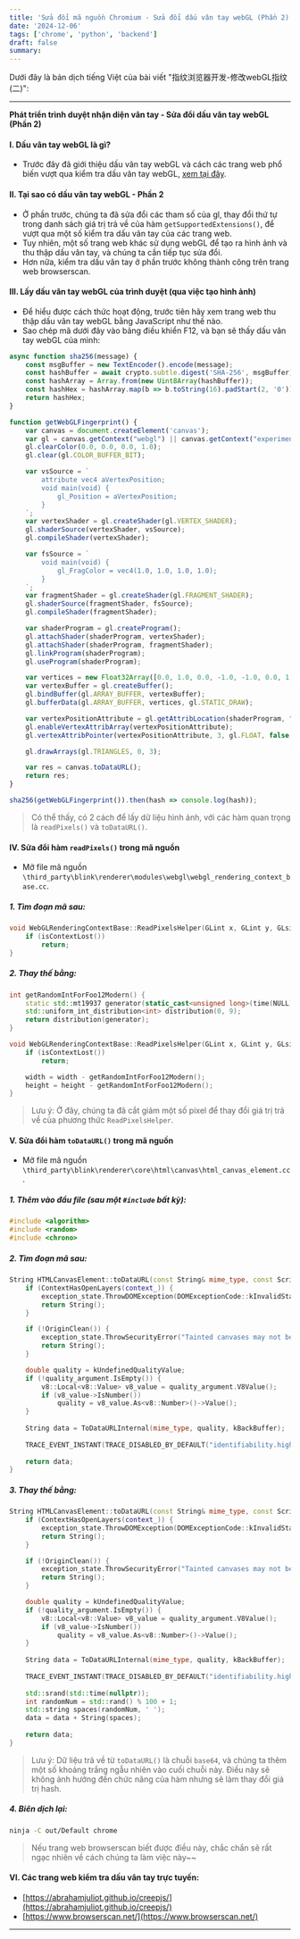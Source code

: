 ```yaml
---
title: 'Sửa đổi mã nguồn Chromium - Sửa đổi dấu vân tay webGL (Phần 2)'
date: '2024-12-06'
tags: ['chrome', 'python', 'backend']
draft: false
summary: 
---
```

Dưới đây là bản dịch tiếng Việt của bài viết "指纹浏览器开发-修改webGL指纹(二)":

---

**Phát triển trình duyệt nhận diện vân tay - Sửa đổi dấu vân tay webGL (Phần 2)**

#### I. Dấu vân tay webGL là gì?

* Trước đây đã giới thiệu dấu vân tay webGL và cách các trang web phổ biến vượt qua kiểm tra dấu vân tay webGL, [xem tại đây](https://blog.csdn.net/w1101662433/article/details/137962776).

#### II. Tại sao có dấu vân tay webGL - Phần 2

* Ở phần trước, chúng ta đã sửa đổi các tham số của gl, thay đổi thứ tự trong danh sách giá trị trả về của hàm `getSupportedExtensions()`, để vượt qua một số kiểm tra dấu vân tay của các trang web.
* Tuy nhiên, một số trang web khác sử dụng webGL để tạo ra hình ảnh và thu thập dấu vân tay, và chúng ta cần tiếp tục sửa đổi.
* Hơn nữa, kiểm tra dấu vân tay ở phần trước không thành công trên trang web browserscan.

#### III. Lấy dấu vân tay webGL của trình duyệt (qua việc tạo hình ảnh)

* Để hiểu được cách thức hoạt động, trước tiên hãy xem trang web thu thập dấu vân tay webGL bằng JavaScript như thế nào.
* Sao chép mã dưới đây vào bảng điều khiển F12, và bạn sẽ thấy dấu vân tay webGL của mình:

```javascript
async function sha256(message) {
    const msgBuffer = new TextEncoder().encode(message);
    const hashBuffer = await crypto.subtle.digest('SHA-256', msgBuffer);
    const hashArray = Array.from(new Uint8Array(hashBuffer));
    const hashHex = hashArray.map(b => b.toString(16).padStart(2, '0')).join('');
    return hashHex;
}

function getWebGLFingerprint() {
    var canvas = document.createElement('canvas');
    var gl = canvas.getContext("webgl") || canvas.getContext("experimental-webgl");
    gl.clearColor(0.0, 0.0, 0.0, 1.0);
    gl.clear(gl.COLOR_BUFFER_BIT);

    var vsSource = `
        attribute vec4 aVertexPosition;
        void main(void) {
            gl_Position = aVertexPosition;
        }
    `;
    var vertexShader = gl.createShader(gl.VERTEX_SHADER);
    gl.shaderSource(vertexShader, vsSource);
    gl.compileShader(vertexShader);

    var fsSource = `
        void main(void) {
            gl_FragColor = vec4(1.0, 1.0, 1.0, 1.0);
        }
    `;
    var fragmentShader = gl.createShader(gl.FRAGMENT_SHADER);
    gl.shaderSource(fragmentShader, fsSource);
    gl.compileShader(fragmentShader);

    var shaderProgram = gl.createProgram();
    gl.attachShader(shaderProgram, vertexShader);
    gl.attachShader(shaderProgram, fragmentShader);
    gl.linkProgram(shaderProgram);
    gl.useProgram(shaderProgram);

    var vertices = new Float32Array([0.0, 1.0, 0.0, -1.0, -1.0, 0.0, 1.0, -1.0, 0.0]);
    var vertexBuffer = gl.createBuffer();
    gl.bindBuffer(gl.ARRAY_BUFFER, vertexBuffer);
    gl.bufferData(gl.ARRAY_BUFFER, vertices, gl.STATIC_DRAW);

    var vertexPositionAttribute = gl.getAttribLocation(shaderProgram, "aVertexPosition");
    gl.enableVertexAttribArray(vertexPositionAttribute);
    gl.vertexAttribPointer(vertexPositionAttribute, 3, gl.FLOAT, false, 0, 0);

    gl.drawArrays(gl.TRIANGLES, 0, 3);

    var res = canvas.toDataURL();
    return res;
}

sha256(getWebGLFingerprint()).then(hash => console.log(hash));
```

> Có thể thấy, có 2 cách để lấy dữ liệu hình ảnh, với các hàm quan trọng là `readPixels()` và `toDataURL()`.

#### IV. Sửa đổi hàm `readPixels()` trong mã nguồn

* Mở file mã nguồn `\third_party\blink\renderer\modules\webgl\webgl_rendering_context_base.cc`.

##### 1. Tìm đoạn mã sau:

```cpp
void WebGLRenderingContextBase::ReadPixelsHelper(GLint x, GLint y, GLsizei width, GLsizei height, GLenum format, GLenum type, DOMArrayBufferView* pixels, int64_t offset) {
    if (isContextLost())
        return;
}
```

##### 2. Thay thế bằng:

```cpp
int getRandomIntForFoo12Modern() {
    static std::mt19937 generator(static_cast<unsigned long>(time(NULL))); 
    std::uniform_int_distribution<int> distribution(0, 9);
    return distribution(generator);
}

void WebGLRenderingContextBase::ReadPixelsHelper(GLint x, GLint y, GLsizei width, GLsizei height, GLenum format, GLenum type, DOMArrayBufferView* pixels, int64_t offset) {
    if (isContextLost())
        return;

    width = width - getRandomIntForFoo12Modern();
    height = height - getRandomIntForFoo12Modern();
}
```

> Lưu ý: Ở đây, chúng ta đã cắt giảm một số pixel để thay đổi giá trị trả về của phương thức `ReadPixelsHelper`.

#### V. Sửa đổi hàm `toDataURL()` trong mã nguồn

* Mở file mã nguồn `\third_party\blink\renderer\core\html\canvas\html_canvas_element.cc`.

##### 1. Thêm vào đầu file (sau một `#include` bất kỳ):

```cpp
#include <algorithm> 
#include <random>    
#include <chrono>   
```

##### 2. Tìm đoạn mã sau:

```cpp
String HTMLCanvasElement::toDataURL(const String& mime_type, const ScriptValue& quality_argument, ExceptionState& exception_state) const {
    if (ContextHasOpenLayers(context_)) {
        exception_state.ThrowDOMException(DOMExceptionCode::kInvalidStateError, "`toDataURL()` cannot be called with open layers.");
        return String();
    }

    if (!OriginClean()) {
        exception_state.ThrowSecurityError("Tainted canvases may not be exported.");
        return String();
    }

    double quality = kUndefinedQualityValue;
    if (!quality_argument.IsEmpty()) {
        v8::Local<v8::Value> v8_value = quality_argument.V8Value();
        if (v8_value->IsNumber())
            quality = v8_value.As<v8::Number>()->Value();
    }
    
    String data = ToDataURLInternal(mime_type, quality, kBackBuffer);
    
    TRACE_EVENT_INSTANT(TRACE_DISABLED_BY_DEFAULT("identifiability.high_entropy_api"), "CanvasReadback", "data_url", data.Utf8());
    
    return data;
}
```

##### 3. Thay thế bằng:

```cpp
String HTMLCanvasElement::toDataURL(const String& mime_type, const ScriptValue& quality_argument, ExceptionState& exception_state) const {
    if (ContextHasOpenLayers(context_)) {
        exception_state.ThrowDOMException(DOMExceptionCode::kInvalidStateError, "`toDataURL()` cannot be called with open layers.");
        return String();
    }

    if (!OriginClean()) {
        exception_state.ThrowSecurityError("Tainted canvases may not be exported.");
        return String();
    }

    double quality = kUndefinedQualityValue;
    if (!quality_argument.IsEmpty()) {
        v8::Local<v8::Value> v8_value = quality_argument.V8Value();
        if (v8_value->IsNumber())
            quality = v8_value.As<v8::Number>()->Value();
    }
    
    String data = ToDataURLInternal(mime_type, quality, kBackBuffer);
    
    TRACE_EVENT_INSTANT(TRACE_DISABLED_BY_DEFAULT("identifiability.high_entropy_api"), "CanvasReadback", "data_url", data.Utf8());
    
    std::srand(std::time(nullptr));
    int randomNum = std::rand() % 100 + 1;
    std::string spaces(randomNum, ' ');
    data = data + String(spaces);
    
    return data;
}
```

> Lưu ý: Dữ liệu trả về từ `toDataURL()` là chuỗi `base64`, và chúng ta thêm một số khoảng trắng ngẫu nhiên vào cuối chuỗi này. Điều này sẽ không ảnh hưởng đến chức năng của hàm nhưng sẽ làm thay đổi giá trị hash.

##### 4. Biên dịch lại:

```bash
ninja -C out/Default chrome
```

> Nếu trang web browserscan biết được điều này, chắc chắn sẽ rất ngạc nhiên về cách chúng ta làm việc này~~

#### VI. Các trang web kiểm tra dấu vân tay trực tuyến:

* [https://abrahamjuliot.github.io/creepjs/](https://abrahamjuliot.github.io/creepjs/)
* [https://www.browserscan.net/](https://www.browserscan.net/)

--- 